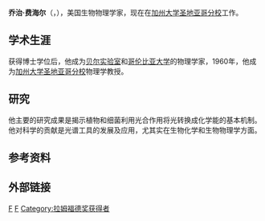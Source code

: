 {{Infobox scientist
| name              = 乔治·费海尔<br />George Feher
| image             = <!--(filename only)-->
| image_size        = 
| alt               = 
| caption           = 
| birth_date        = {{Birth date and age|1924|5|29}}
| birth_place       = {{flag|捷克斯洛伐克}}[[布拉迪斯拉發|布拉迪斯拉發]]
| death_date        = <!-- {{Death date and age|YYYY|MM|DD|YYYY|MM|DD}} (death date then birth date) -->
| death_place       = 
| residence         = 
| citizenship       = 
| nationality       = {{USA}}
| fields            = [[生物物理学|生物物理学]]
| workplaces        = [[加州大学圣地亚哥分校|加州大学圣地亚哥分校]]
| alma_mater        = [[加州大学伯克利分校|加州大学伯克利分校]]
| doctoral_advisor  = 
| academic_advisors = 
| doctoral_students = 
| notable_students  = 
| known_for         = 
| author_abbrev_bot = 
| author_abbrev_zoo = 
| influences        = 
| influenced        = 
| awards            = [[沃尔夫化学奖|沃尔夫化学奖]]（2006年7月）
| signature         = <!--(filename only)-->
| signature_alt     = 
| footnotes         = 
| spouse            = 
}}

'''乔治·费海尔'''（{{lang-en|'''George Feher'''}}，{{bd|1924年|5月29日||}}），美国生物物理学家，现在在[[加州大学圣地亚哥分校|加州大学圣地亚哥分校]]工作。

== 学术生涯 ==
获得博士学位后，他成为[[贝尔实验室|贝尔实验室]]和[[哥伦比亚大学|哥伦比亚大学]]的物理学家，1960年，他成为[[加州大学圣地亚哥分校|加州大学圣地亚哥分校]]物理学教授。

== 研究 ==
他主要的研究成果是揭示植物和细菌利用光合作用将光转换成化学能的基本机制。他对科学的贡献是光谱工具的发展及应用，尤其实在生物化学和生物物理学方面。

== 参考资料 ==
{{reflist}}

== 外部链接 ==
{{沃尔夫化学奖}}
{{拉姆福德奖获得者}}

{{Authority control}}
{{DEFAULTSORT:Feher, George}}
[[Category:沃爾夫化學獎得主|F]]
[[Category:聖地牙哥加州大學教師|F]]
[[Category:拉姆福德奖获得者|Category:拉姆福德奖获得者]]